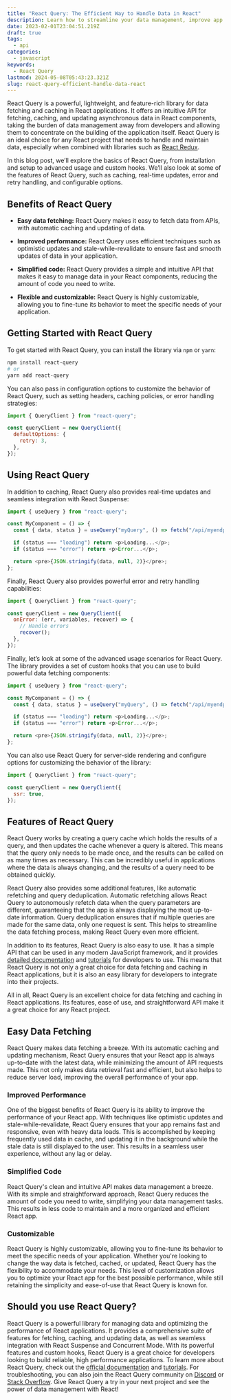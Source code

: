 ```yaml
---
title: "React Query: The Efficient Way to Handle Data in React"
description: Learn how to streamline your data management, improve app performance, and simplify code with React Query.
date: 2023-02-01T23:04:51.219Z
draft: true
tags:
  - api
categories:
  - javascript
keywords:
  - React Query
lastmod: 2024-05-08T05:43:23.321Z
slug: react-query-efficient-handle-data-react
---
```


React Query is a powerful, lightweight, and feature-rich library for data fetching and caching in React applications. It offers an intuitive API for fetching, caching, and updating asynchronous data in React components, taking the burden of data management away from developers and allowing them to concentrate on the building of the application itself. React Query is an ideal choice for any React project that needs to handle and maintain data, especially when combined with libraries such as [React Redux](https://react-redux.js.org/).

In this blog post, we’ll explore the basics of React Query, from installation and setup to advanced usage and custom hooks. We’ll also look at some of the features of React Query, such as caching, real-time updates, error and retry handling, and configurable options.

## Benefits of React Query

- **Easy data fetching:** React Query makes it easy to fetch data from APIs, with automatic caching and updating of data.

- **Improved performance:** React Query uses efficient techniques such as optimistic updates and stale-while-revalidate to ensure fast and smooth updates of data in your application.

- **Simplified code:** React Query provides a simple and intuitive API that makes it easy to manage data in your React components, reducing the amount of code you need to write.

- **Flexible and customizable:** React Query is highly customizable, allowing you to fine-tune its behavior to meet the specific needs of your application.

## Getting Started with React Query

To get started with React Query, you can install the library via `npm` or `yarn`:

```bash
npm install react-query
# or
yarn add react-query
```

You can also pass in configuration options to customize the behavior of React Query, such as setting headers, caching policies, or error handling strategies:

```js
import { QueryClient } from "react-query";

const queryClient = new QueryClient({
  defaultOptions: {
    retry: 3,
  },
});
```

## Using React Query

In addition to caching, React Query also provides real-time updates and seamless integration with React Suspense:

```js
import { useQuery } from "react-query";

const MyComponent = () => {
  const { data, status } = useQuery("myQuery", () => fetch("/api/myendpoint"));

  if (status === "loading") return <p>Loading...</p>;
  if (status === "error") return <p>Error...</p>;

  return <pre>{JSON.stringify(data, null, 2)}</pre>;
};
```

Finally, React Query also provides powerful error and retry handling capabilities:

```js
import { QueryClient } from "react-query";

const queryClient = new QueryClient({
  onError: (err, variables, recover) => {
    // Handle errors
    recover();
  },
});
```

Finally, let’s look at some of the advanced usage scenarios for React Query. The library provides a set of custom hooks that you can use to build powerful data fetching components:

```js
import { useQuery } from "react-query";

const MyComponent = () => {
  const { data, status } = useQuery("myQuery", () => fetch("/api/myendpoint"));

  if (status === "loading") return <p>Loading...</p>;
  if (status === "error") return <p>Error...</p>;

  return <pre>{JSON.stringify(data, null, 2)}</pre>;
};
```

You can also use React Query for server-side rendering and configure options for customizing the behavior of the library:

```js
import { QueryClient } from "react-query";

const queryClient = new QueryClient({
  ssr: true,
});
```

## Features of React Query

React Query works by creating a query cache which holds the results of a query, and then updates the cache whenever a query is altered. This means that the query only needs to be made once, and the results can be called on as many times as necessary. This can be incredibly useful in applications where the data is always changing, and the results of a query need to be obtained quickly.

React Query also provides some additional features, like automatic refetching and query deduplication. Automatic refetching allows React Query to autonomously refetch data when the query parameters are different, guaranteeing that the app is always displaying the most up-to-date information. Query deduplication ensures that if multiple queries are made for the same data, only one request is sent. This helps to streamline the data fetching process, making React Query even more efficient.

In addition to its features, React Query is also easy to use. It has a simple API that can be used in any modern JavaScript framework, and it provides [detailed documentation](https://react-query.tanstack.com/docs/overview) and [tutorials](https://react-query.tanstack.com/tutorials) for developers to use. This means that React Query is not only a great choice for data fetching and caching in React applications, but it is also an easy library for developers to integrate into their projects.

All in all, React Query is an excellent choice for data fetching and caching in React applications. Its features, ease of use, and straightforward API make it a great choice for any React project.

## Easy Data Fetching

React Query makes data fetching a breeze. With its automatic caching and updating mechanism, React Query ensures that your React app is always up-to-date with the latest data, while minimizing the amount of API requests made. This not only makes data retrieval fast and efficient, but also helps to reduce server load, improving the overall performance of your app.

### Improved Performance

One of the biggest benefits of React Query is its ability to improve the performance of your React app. With techniques like optimistic updates and stale-while-revalidate, React Query ensures that your app remains fast and responsive, even with heavy data loads. This is accomplished by keeping frequently used data in cache, and updating it in the background while the stale data is still displayed to the user. This results in a seamless user experience, without any lag or delay.

### Simplified Code

React Query's clean and intuitive API makes data management a breeze. With its simple and straightforward approach, React Query reduces the amount of code you need to write, simplifying your data management tasks. This results in less code to maintain and a more organized and efficient React app.

### Customizable

React Query is highly customizable, allowing you to fine-tune its behavior to meet the specific needs of your application. Whether you're looking to change the way data is fetched, cached, or updated, React Query has the flexibility to accommodate your needs. This level of customization allows you to optimize your React app for the best possible performance, while still retaining the simplicity and ease-of-use that React Query is known for.

## Should you use React Query?

React Query is a powerful library for managing data and optimizing the performance of React applications. It provides a comprehensive suite of features for fetching, caching, and updating data, as well as seamless integration with React Suspense and Concurrent Mode. With its powerful features and custom hooks, React Query is a great choice for developers looking to build reliable, high performance applications. To learn more about React Query, check out the [official documentation](https://react-query.tanstack.com/) and [tutorials](https://react-query.tanstack.com/docs/tutorials). For troubleshooting, you can also join the React Query community on [Discord](https://discord.com/invite/reactquery) or [Stack Overflow](https://stackoverflow.com/questions/tagged/react-query). Give React Query a try in your next project and see the power of data management with React!
